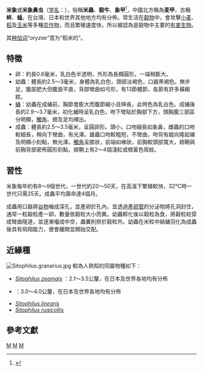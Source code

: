 {{Speciesbox
| image = Sitophilus.oryzae.7438.jpg
| image_width = 250px
| image_caption = 米象
| genus = Sitophilus
| species = oryzae
| display_parents = 3
| authority = ([[卡尔·林奈|Linnaeus]], {{tsl|en|Centuria Insectorum||1763}}) <ref>{{ITIS |id=188080 |taxon=''Sitophilus oryzae''}}</ref>
}}

'''米象'''或'''米象鼻虫'''（[[学名|学名]]：{{lang|la|''Sitophilus oryzae''}}），俗稱'''米蟲'''、'''穀牛'''、'''象甲'''<ref name="mingpao">{{cite news |url=http://www.mingpaotor.com/htm/News/20080403/HK-gca3.htm |dead-url=yes |archive-url=https://web.archive.org/web/20080408042144/http://www.mingpaotor.com/htm/News/20080403/HK-gca3.htm |newspaper=[[明報|明報]] (加東版) |title=過期米易發霉生穀牛 |date=2008-04-03 |archive-date=2008-04-08 |access-date=2020-03-03 |language=zh-hant }}</ref>，中國北方稱為'''麦甲'''，古稱'''蛘'''、'''䗘'''。在台灣、日本和世界其他地方均有分佈。常生活在[[穀物|穀物]]中，會攻擊[[小麦|小麦]]、[[稻|稻]]及[[玉米|玉米]]等多種[[农作物|农作物]]，而且繁殖速度快，所以被認為是穀物中主要的[[有害生物|有害生物]]。

其[[种加词|种加词]]“''oryzae ''”意为“稻米的”。

==特徵==
* 卵：約長0.6毫米，乳白色半透明，外形為長橢圓形，一端稍膨大。
* 幼蟲：體長約2.5～3毫米，身體為乳白色，頭部淡褐色，口器黑褐色。無步足，腹部肥大但腹面平直，背部彎曲如弓形，有13節體節，各節有許多橫縐紋。
* [[蛹|蛹]]：幼蟲在成蛹前，胸節會膨大而腹節縮小且伸長，此時色為乳白色。成蛹後長約2.9～3.7毫米，初化蛹時呈乳白色，吻下彎貼於胸部下方，頭胸腹三部區分明顯，[[觸角|觸角]]、翅及足均裸出。
* 成蟲：體長約2.5～3.5毫米，呈圓卵形。頭小，口吻細長如象鼻，雌蟲的口吻較細長，稍向下彎曲，有光澤。雄蟲口吻較粗短，不彎曲，吻背有縱向隆起線及明顯小刻點，無光澤。[[觸角|觸角]]呈膝狀，前端如棒狀，前胸較頭部寬大，翅鞘與前胸背部密佈圓形刻點，翅鞘上有2～4個淺紅或橙黃色斑紋。

==習性==
米象每年約有8～9個世代，一世代約20～50天，在高溫下繁殖較快，32℃時一世代只需25天。成蟲平均壽命達4個月。

成蟲用口器將[[谷物|谷物]]嚙成深孔，並產卵於孔內，並透過[[產卵管|產卵管]]的分泌物將孔洞封住，通常一粒穀粒產一卵，數量依穀粒大小而異。幼蟲孵化後以穀粒為食，將穀粒蛀穿成彎曲隧道，並逐漸囓成中空，蟲糞則排於穀粒外。幼蟲在米粒中結蛹羽化為成蟲後具有飛翔能力，便會離開並開始交配。

==近緣種==
[[File:Sitophilus.granarius.jpg|thumb]]
較為人熟知的同屬物種如下：
* ''[[Sitophilus_zeamais|Sitophilus zeamais]]'' {{small|Motschulsky，1855}}：2.1～3.5公釐，在日本及世界各地均有分佈
* {{tsl|en|Granary weevil|''Sitophilus granarius''}} {{small|(Linnaeus，1758)}}：3.0～4.0公釐，在日本及世界各地均有分佈 
* ''[[Sitophilus_linearis|Sitophilus linearis]]'' {{small|Herbst，1797)}}
* ''[[Sitophilus_rugicollis|Sitophilus rugicollis]]'' {{small|Casey，1892)}}

==參考文獻==
{{Reflist}}

{{Taxonbar|from=Q219224}}

[[Category:米象属|M]]
[[Category:有害生物|M]]
[[Category:害蟲|M]]